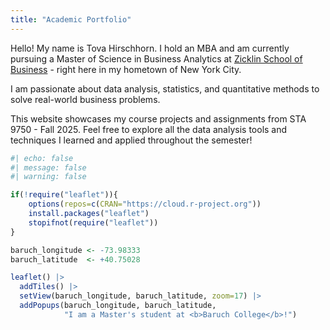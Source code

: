 ```yaml
---
title: "Academic Portfolio"
---
```


Hello! My name is Tova Hirschhorn. I hold an MBA and am currently pursuing a Master of Science in Business Analytics at [Zicklin School of Business](https://zicklin.baruch.cuny.edu/) - right here in my hometown of New York City.

I am passionate about data analysis, statistics, and quantitative methods to solve real-world business problems.

This website showcases my course projects and assignments from STA 9750 - Fall 2025. Feel free to explore all the data analysis tools and techniques I learned and applied throughout the semester!

```r
#| echo: false
#| message: false
#| warning: false

if(!require("leaflet")){
    options(repos=c(CRAN="https://cloud.r-project.org"))
    install.packages("leaflet")
    stopifnot(require("leaflet"))
}

baruch_longitude <- -73.98333
baruch_latitude  <- +40.75028

leaflet() |>
  addTiles() |>
  setView(baruch_longitude, baruch_latitude, zoom=17) |>
  addPopups(baruch_longitude, baruch_latitude, 
            "I am a Master's student at <b>Baruch College</b>!")
```